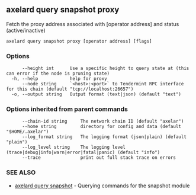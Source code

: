## axelard query snapshot proxy

Fetch the proxy address associated with \[operator address\] and status (active/inactive)

```
axelard query snapshot proxy [operator address] [flags]
```

### Options

```
      --height int      Use a specific height to query state at (this can error if the node is pruning state)
  -h, --help            help for proxy
      --node string     `<host>:<port>` to Tendermint RPC interface for this chain (default "tcp://localhost:26657")
  -o, --output string   Output format (text|json) (default "text")
```

### Options inherited from parent commands

```
      --chain-id string     The network chain ID (default "axelar")
      --home string         directory for config and data (default "$HOME/.axelar")
      --log_format string   The logging format (json|plain) (default "plain")
      --log_level string    The logging level (trace|debug|info|warn|error|fatal|panic) (default "info")
      --trace               print out full stack trace on errors
```

### SEE ALSO

- [axelard query snapshot](/cli-docs/v0_32_0/axelard_query_snapshot) - Querying commands for the snapshot module
